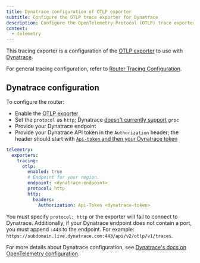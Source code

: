 ```yaml
---
title: Dynatrace configuration of OTLP exporter
subtitle: Configure the OTLP trace exporter for Dynatrace
description: Configure the OpenTelemetry Protocol (OTLP) trace exporter for Dynatrace in the Apollo GraphOS Router or Apollo Router Core.
context:
  - telemetry
---
```


This tracing exporter is a configuration of the [OTLP exporter](/graphos/routing/observability/telemetry/trace-exporters/otlp) to use with [Dynatrace](https://dynatrace.com/).

For general tracing configuration, refer to [Router Tracing Configuration](/router/configuration/telemetry/exporters/tracing/overview).

## Dynatrace configuration

To configure the router:

- Enable the [OTLP exporter](/router/configuration/telemetry/exporters/tracing/otlp#configuration)
-  Set the `protocol` as `http`;  Dynatrace [doesn't currently support](https://docs.dynatrace.com/docs/extend-dynatrace/opentelemetry/getting-started/otlp-export) `grpc`
- Provide your Dynatrace endpoint
- Provide your Dynatrace API token in the `Authorization` header; the header should start with [`Api-token` and then your Dynatrace token](https://docs.dynatrace.com/docs/extend-dynatrace/opentelemetry/getting-started/otlp-export#authentication-export-to-activegate)

```yaml title="router.yaml"
telemetry:
  exporters:
    tracing:
      otlp:
        enabled: true
        # Endpoint for your region.
        endpoint: <dynatrace-endpoint>
        protocol: http
        http:
          headers:
            Authorization: Api-Token <dynatrace-token>
```

<Note>

You must specify `protocol: http` or the exporter will fail to connect to Dynatrace. Additionally, if your Dynatrace endpoint does not contain a port, you must append `:443` to the endpoint. For example: `https://subdomain.live.dynatrace.com:443/api/v2/otlp/v1/traces`.

</Note>

For more details about Dynatrace configuration, see [Dynatrace's docs on OpenTelemetry configuration](https://docs.dynatrace.com/docs/extend-dynatrace/opentelemetry/getting-started/otlp-export).
